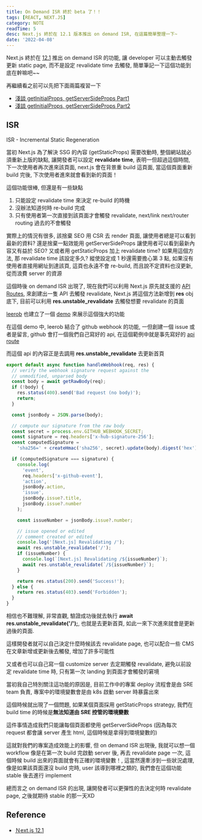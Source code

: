 ```yaml
---
title: On Demand ISR 終於 beta 了！！
tags: [REACT, NEXT.JS]
category: NOTE
readTime: 5
desc: Next.js 終於在 12.1 版本推出 on demand ISR, 在這篇簡單整理一下~
date: '2022-04-08'
---
```


Next.js 終於在 [12.1](https://nextjs.org/blog/next-12-1#on-demand-incremental-static-regeneration-beta) 推出 on demand ISR 的功能, 讓 developer 可以主動去觸發更新 static page,
而不是設定 revalidate time 去觸發, 簡單筆記一下這個功能到底在幹嘛吧~~

再繼續看之前可以先把下面兩篇複習一下

- [淺談 getInitialProps, getServerSideProps Part1](/blog/getinitialprops-and-getserversideprops-part1)
- [淺談 getInitialProps, getServerSideProps Part2](/blog/getinitialprops-and-getserversideprops-part2)

## ISR 

ISR - Incremental Static Regeneration

當初 Next.js 為了解決 SSG 的內容 (getStaticProps) 需要改動時, 整個網站就必須重新上版的缺點, 讓開發者可以設定 **revalidate time**,
表明一但超過這個時間, 下一次使用者再次進來該頁面, next.js 會在背景重 build 這頁面, 當這個頁面重新 build 完後, 下次使用者進來就會看到新的頁面！

這個功能很棒, 但還是有一些缺點

1. 只能設定 revalidate time 來決定 re-build 的時機
2. 沒辦法知道何時 re-build 完成
3. 只有使用者第一次直接到該頁面才會觸發 revalidate, next/link next/router routing 過去的不會觸發

實際上的情況有很多, 該捨棄 SEO 用 CSR 去 render 頁面, 讓使用者總是可以看到最新的資料?
還是捨棄一點效能用 getServerSideProps 讓使用者可以看到最新內容又有益於 SEO? 又或者用 getStaticProps 加上 revalidate time?
如果用這個方法, 那 revalidate time 該設定多久? 縱使設定成 1 秒還需要擔心第 3 點, 如果沒有使用者直接用網址到達該頁, 這頁也永遠不會 re-build,
而且說不定資料也沒更新, 從而浪費 server 的資源

這個時後 on demand ISR 出現了, 現在我們可以利用 Next.js 原先就支援的 [API Routes](https://nextjs.org/docs/api-routes/introduction),
來創建出一隻 API 去觸發 revalidate, Next.js 將這個方法新增到 **res** obj 底下, 目前可以利用 **res.unstable_revalidate** 去觸發想要 revalidate 的頁面

[leerob](https://github.com/leerob) 也建立了一個 [demo](https://on-demand-isr.vercel.app/) 來展示這個強大的功能

在這個 demo 中, leerob 結合了 github webhook 的功能, 一但創建一個 issue 或者是留言, github 會打一個我們自己寫好的 api, 在這個範例中就是事先寫好的 [api route](https://github.com/leerob/on-demand-isr/blob/main/pages/api/webhook.js)

而這個 api 的內容正是去調用 **res.unstable_revalidate** 去更新首頁

```js
export default async function handleWebhook(req, res) {
  // verify the webhook signature request against the
  // unmodified, unparsed body
  const body = await getRawBody(req);
  if (!body) {
    res.status(400).send('Bad request (no body)');
    return;
  }

  const jsonBody = JSON.parse(body);

  // compute our signature from the raw body
  const secret = process.env.GITHUB_WEBHOOK_SECRET;
  const signature = req.headers['x-hub-signature-256'];
  const computedSignature =
    'sha256=' + createHmac('sha256', secret).update(body).digest('hex');

  if (computedSignature === signature) {
    console.log(
      'event',
      req.headers['x-github-event'],
      'action',
      jsonBody.action,
      'issue',
      jsonBody.issue?.title,
      jsonBody.issue?.number
    );

    const issueNumber = jsonBody.issue?.number;

    // issue opened or edited
    // comment created or edited
    console.log('[Next.js] Revalidating /');
    await res.unstable_revalidate('/');
    if (issueNumber) {
      console.log(`[Next.js] Revalidating /${issueNumber}`);
      await res.unstable_revalidate(`/${issueNumber}`);
    }

    return res.status(200).send('Success!');
  } else {
    return res.status(403).send('Forbidden');
  }
}
```

相信也不難理解, 非常直觀, 驗證成功後就去執行 **await res.unstable_revalidate('/');**, 也就是去更新首頁, 如此一來下次進來就會是更新過後的頁面.

這樣開發者就可以自己決定什麼時候該去 revalidate page, 也可以配合一些 CMS 在文章新增或更新後去觸發, 增加了許多可能性

又或者也可以自己寫一個 customize server 去定期觸發 revalidate, 避免以前設定 revalidate time 時, 只有第一次 landing 到頁面才會觸發的窘境

當初我自己特別關注這功能的原因是, 目前工作中的專案 deploy 流程會是由 SRE team 負責, 專案中的環境變數會是由 k8s 啟動 server 時暴露出來

這個時候就出現了一個問題, 如果某個頁面採用 getStaticProps strategy, 我們在 build time 的時候是**無法知道由 SRE 控管的環境變數**

這件事情造成我們只能讓每個頁面都使用 getServerSideProps (因為每次 request 都會讓 server 產生 html, 這個時候是拿得到環境變數的)

這就對我們的專案造成效能上的影響, 但 on demand ISR 出現後, 我就可以想一個 workflow 像是在第一次 build 完啟動 server 後, 再去 revalidate page 一次,
這個時候 build 出來的頁面就會有正確的環境變數！, 這當然還牽涉到一些狀況處理, 像是如果該頁面還沒 build 完時, user 該導到哪裡之類的,
我們會在這個功能 stable 後去進行 implement

總而言之 on demand ISR 的出現, 讓開發者可以更彈性的去決定何時 revalidate page, 之後就期待 stable 的那一天XD

## Reference

- [Ｎext.js 12.1](https://nextjs.org/blog/next-12-1#on-demand-incremental-static-regeneration-beta)
